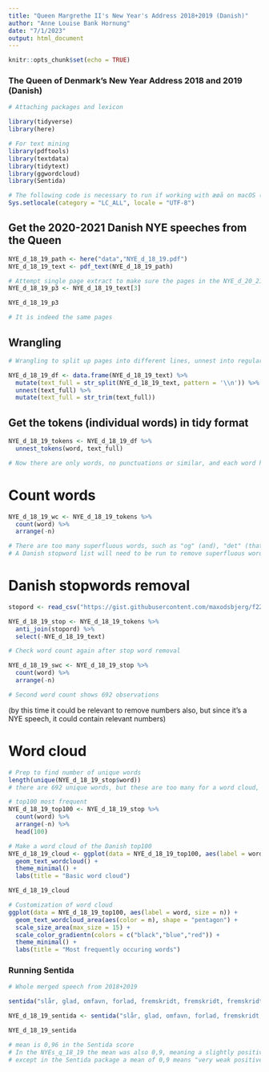 ```yaml
---
title: "Queen Margrethe II's New Year's Address 2018+2019 (Danish)"
author: "Anne Louise Bank Hornung"
date: "7/1/2023"
output: html_document
---
```


```r
knitr::opts_chunk$set(echo = TRUE)
```

### The Queen of Denmark's New Year Address 2018 and 2019 (Danish)

```r

# Attaching packages and lexicon

library(tidyverse)
library(here)

# For text mining
library(pdftools)
library(textdata)
library(tidytext)
library(ggwordcloud)
library(Sentida)

```

```r
# The following code is necessary to run if working with æøå on macOS (which is the case for me)
Sys.setlocale(category = "LC_ALL", locale = "UTF-8")

```

## Get the 2020-2021 Danish NYE speeches from the Queen

```r

NYE_d_18_19_path <- here("data","NYE_d_18_19.pdf")
NYE_d_18_19_text <- pdf_text(NYE_d_18_19_path)

```

```r

# Attempt single page extract to make sure the pages in the NYE_d_20_21.pdf are the same as when running it here
NYE_d_18_19_p3 <- NYE_d_18_19_text[3]

NYE_d_18_19_p3

# It is indeed the same pages
```

## Wrangling
```r
# Wrangling to split up pages into different lines, unnest into regular columns, and removing leading/trailing white space

NYE_d_18_19_df <- data.frame(NYE_d_18_19_text) %>% 
  mutate(text_full = str_split(NYE_d_18_19_text, pattern = '\\n')) %>% 
  unnest(text_full) %>% 
  mutate(text_full = str_trim(text_full))

```

## Get the tokens (individual words) in tidy format
```r

NYE_d_18_19_tokens <- NYE_d_18_19_df %>% 
  unnest_tokens(word, text_full)

# Now there are only words, no punctuations or similar, and each word has its own row
```


# Count words
```r

NYE_d_18_19_wc <- NYE_d_18_19_tokens %>% 
  count(word) %>% 
  arrange(-n)

# There are too many superfluous words, such as "og" (and), "det" (that), and "i" (in) 
# A Danish stopword list will need to be run to remove superfluous words
```

# Danish stopwords removal
```r

stopord <- read_csv("https://gist.githubusercontent.com/maxodsbjerg/f2271ec1a1d76af4b91eaa78cf6f2016/raw/059220dc20c68a2bdd00b0699cf97c23ddbc7f04/stopord.txt")

NYE_d_18_19_stop <- NYE_d_18_19_tokens %>%
  anti_join(stopord) %>%
  select(-NYE_d_18_19_text)

```

```r

# Check word count again after stop word removal

NYE_d_18_19_swc <- NYE_d_18_19_stop %>% 
  count(word) %>% 
  arrange(-n)

# Second word count shows 692 observations
```

(by this time it could be relevant to remove numbers also, but since it's a NYE speech, it could contain relevant numbers)


# Word cloud
```r

# Prep to find number of unique words
length(unique(NYE_d_18_19_stop$word))
# there are 692 unique words, but these are too many for a word cloud, so I'll find the 100 most frequent words

# top100 most frequent
NYE_d_18_19_top100 <- NYE_d_18_19_stop %>% 
  count(word) %>% 
  arrange(-n) %>% 
  head(100)

```

```r
# Make a word cloud of the Danish top100
NYE_d_18_19_cloud <- ggplot(data = NYE_d_18_19_top100, aes(label = word)) +
  geom_text_wordcloud() +
  theme_minimal() +
  labs(title = "Basic word cloud")

NYE_d_18_19_cloud

# Customization of word cloud
ggplot(data = NYE_d_18_19_top100, aes(label = word, size = n)) +
  geom_text_wordcloud_area(aes(color = n), shape = "pentagon") +
  scale_size_area(max_size = 15) +
  scale_color_gradientn(colors = c("black","blue","red")) +
  theme_minimal() +
  labs(title = "Most frequently occuring words")

```


### Running Sentida

```r

# Whole merged speech from 2018+2019

sentida("slår, glad, omfavn, forlad, fremskridt, fremskridt, fremskridt, krav, savner, ivrig, frygt, glemt, muligheder, glæde, glem, let, del, forlad, glem, omsorg, mislykkes, ulykkelig, gør ondt, tillid, berettiget, styrke, tillid, sund, stærk, mislykkes, betroet, trist, forkert, vanskelig, sag, renere, spild, fast, undgå, forsigtig, generøs, fremskridt, håb, vækst, varme, glad, fredelig, konflikter, fint, stolt, sag, savnet, glad, nødsituation, brand, fejre, sikkert, sikker, festlig, festlig, hård, død, varm, sympati, smukt, fejret, fejre, jublende, fin, glad, taknemmelig, stolt, vidunderlig, varm, støtte, omfavnelse, ånd, håb, tillid, glad, gud, velsigne, trist, vanskelig, stimulerende, smuk, storslået, sårbar, delt, smuk, udfordring, betale, følelse, vanskelig, følelse, sårbar, del, sag, euforisk, glæde, del, glæde, dårligt, tragisk, tab, ånd, solidaritet, stand, anti, grim, anti, betal, fejre, milepæl, fint, fejre, nå, fejre, varm, festlig ive, stærk, glem, fredeligt, varm, tillid, glad, varm, isoleret, udsat, inderlig, ønsker, frihed, savnet, ønsker, nødsituation, omsorg, fejre, sikkert, ønsker, loyalitet, glad, stolt, varm, fejre, taknemmelig, varme, inspiration, muligheder, ønsker, ønsker, glad, gud, velsigne", output = "mean")

NYE_d_18_19_sentida <- sentida("slår, glad, omfavn, forlad, fremskridt, fremskridt, fremskridt, krav, savner, ivrig, frygt, glemt, muligheder, glæde, glem, let, del, forlad, glem, omsorg, mislykkes, ulykkelig, gør ondt, tillid, berettiget, styrke, tillid, sund, stærk, mislykkes, betroet, trist, forkert, vanskelig, sag, renere, spild, fast, undgå, forsigtig, generøs, fremskridt, håb, vækst, varme, glad, fredelig, konflikter, fint, stolt, sag, savnet, glad, nødsituation, brand, fejre, sikkert, sikker, festlig, festlig, hård, død, varm, sympati, smukt, fejret, fejre, jublende, fin, glad, taknemmelig, stolt, vidunderlig, varm, støtte, omfavnelse, ånd, håb, tillid, glad, gud, velsigne, trist, vanskelig, stimulerende, smuk, storslået, sårbar, delt, smuk, udfordring, betale, følelse, vanskelig, følelse, sårbar, del, sag, euforisk, glæde, del, glæde, dårligt, tragisk, tab, ånd, solidaritet, stand, anti, grim, anti, betal, fejre, milepæl, fint, fejre, nå, fejre, varm, festlig ive, stærk, glem, fredeligt, varm, tillid, glad, varm, isoleret, udsat, inderlig, ønsker, frihed, savnet, ønsker, nødsituation, omsorg, fejre, sikkert, ønsker, loyalitet, glad, stolt, varm, fejre, taknemmelig, varme, inspiration, muligheder, ønsker, ønsker, glad, gud, velsigne", output = "mean")

NYE_d_18_19_sentida

# mean is 0,96 in the Sentida score
# In the NYEs_q_18_19 the mean was also 0,9, meaning a slightly positive speech in both English and Danish
# except in the Sentida package a mean of 0,9 means "very weak positive emotion"

```


